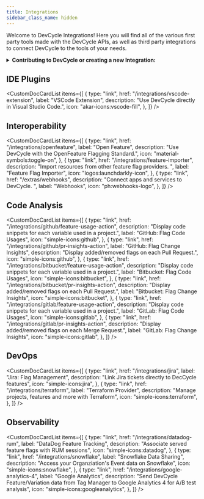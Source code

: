 ```yaml
---
title: Integrations
sidebar_class_name: hidden
---
```



Welcome to DevCycle Integrations! Here you will find all of the various first party tools made with the DevCycle APIs,
as well as third party integrations to connect DevCycle to the tools of your needs.

<details>
  <summary>
    <b>
      <i className="fas fa-arrows-alt"></i> Contributing to DevCycle or creating a new Integration:
    </b>
  </summary>
  <div>
    <p>
      If you would like to contribute to an existing integration or tool, all of DevCycle's tools and integrations are{" "}
      <a href="https://github.com/devcycleHQ">open source on the DevCycle Github repository.</a>
    </p>
    <p>
      Further, if you'd like to create a new tool or integration, a great starting point is{" "}
      <a href="/management-api/">DevCycle's Management API</a> which allows you to modify and interact with features and
      more within a DevCycle project, as well as the <a href="/bucketing-api/">DevCycle Bucketing API</a> which is used
      to serve users features and variables (and powers the DevCycle SDKs!)
    </p>
  </div>
</details>

## IDE Plugins

<CustomDocCardList
  items={[
    {
      type: "link",
      href: "/integrations/vscode-extension",
      label: "VSCode Extension",
      description: "Use DevCycle directly in Visual Studio Code.",
      icon: "akar-icons:vscode-fill",
    },
  ]}
/>

## Interoperability

<CustomDocCardList
  items={[
    {
      type: "link",
      href: "/integrations/openfeature",
      label: "Open Feature",
      description: "Use DevCycle with the OpenFeature Flagging Standard.",
      icon: "material-symbols:toggle-on",
    },
    {
      type: "link",
      href: "/integrations/feature-importer",
      description: "Import resources from other feature flag providers. ",
      label: "Feature Flag Importer",
      icon: "logos:launchdarkly-icon",
    },
    {
      type: "link",
      href: "/extras/webhooks",
      description: "Connect apps and services to DevCycle. ",
      label: "Webhooks",
      icon: "ph:webhooks-logo",
    },
  ]}
/>

## Code Analysis

<CustomDocCardList
  items={[
    {
      type: "link",
      href: "/integrations/github/feature-usage-action",
      description: "Display code snippets for each variable used in a project.",
      label: "GitHub: Flag Code Usages",
      icon: "simple-icons:github",
    },
    {
      type: "link",
      href: "/integrations/github/pr-insights-action",
      label: "GitHub: Flag Change Insights",
      description: "Display added/removed flags on each Pull Request.",
      icon: "simple-icons:github",
    },
    {
      type: "link",
      href: "/integrations/bitbucket/feature-usage-action",
      description: "Display code snippets for each variable used in a project.",
      label: "Bitbucket: Flag Code Usages",
      icon: "simple-icons:bitbucket",
    },
    {
      type: "link",
      href: "/integrations/bitbucket/pr-insights-action",
      description: "Display added/removed flags on each Pull Request.",
      label: "Bitbucket: Flag Change Insights",
      icon: "simple-icons:bitbucket",
    },
    {
      type: "link",
      href: "/integrations/gitlab/feature-usage-action",
      description: "Display code snippets for each variable used in a project.",
      label: "GitLab: Flag Code Usages",
      icon: "simple-icons:gitlab",
    },
    {
      type: "link",
      href: "/integrations/gitlab/pr-insights-action",
      description: "Display added/removed flags on each Merge Request.",
      label: "GitLab: Flag Change Insights",
      icon: "simple-icons:gitlab",
    },
  ]}
/>

## DevOps

<CustomDocCardList
  items={[
    {
      type: "link",
      href: "/integrations/jira",
      label: "Jira: Flag Management",
      description: "Link Jira tickets directly to DecCycle features",
      icon: "simple-icons:jira",
    },
    {
      type: "link",
      href: "/integrations/terraform",
      label: "Terraform Provider",
      description: "Manage projects, features and more with Terraform",
      icon: "simple-icons:terraform",
    },
  ]}
/>

## Observability

<CustomDocCardList
  items={[
    {
      type: "link",
      href: "/integrations/datadog-rum",
      label: "DataDog Feature Tracking",
      description: "Associate served feature flags with RUM sessions",
      icon: "simple-icons:datadog",
    },
    {
      type: "link",
      href: "/integrations/snowflake",
      label: "Snowflake Data Sharing",
      description: "Access your Organziation's Event data on Snowflake",
      icon: "simple-icons:snowflake",
    },
    {
      type: "link",
      href: "/integrations/google-analytics-4",
      label: "Google Analytics",
      description: "Send DevCycle Feature/Variation data from Tag Manager to Google Analytics 4 for A/B test analysis",
      icon: "simple-icons:googleanalytics",
    },
  ]}
/>
